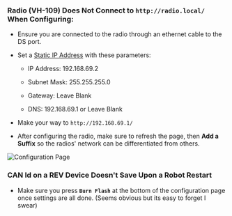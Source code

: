 
<Head>
    <title>2024-2025 Problems + Solutions - FEDS201</title>
    <meta property="og:title" content="2024-2025 Problems + Solutions - FEDS201" key="title" />
</Head>

### Radio (VH-109) Does Not Connect to `http://radio.local/` When Configuring:

- Ensure you are connected to the radio through an ethernet cable to the DS port.
- Set a [Static IP Address](https://www.trendnet.com/press/resource-library/how-to-set-static-ip-address) with these parameters:

    - IP Address: 192.168.69.2

    - Subnet Mask: 255.255.255.0

    - Gateway: Leave Blank

    - DNS: 192.168.69.1 or Leave Blank
- Make your way to `http://192.168.69.1/`
- After configuring the radio, make sure to refresh the page, then **Add a Suffix** so the radios' network can be differentiated from others.


![Configuration Page](https://docs.wpilib.org/en/stable/_images/configuration-page.webp)

### CAN Id on a REV Device Doesn't Save Upon a Robot Restart

- Make sure you press **`Burn Flash`** at the bottom of the configuration page once settings are all done. (Seems obvious but its easy to forget I swear)